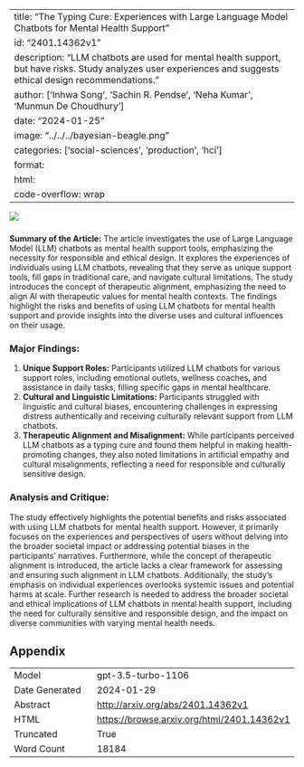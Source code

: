 
---
title: "The Typing Cure: Experiences with Large Language Model Chatbots for Mental Health Support"
id: "2401.14362v1"
description: "LLM chatbots are used for mental health support, but have risks. Study analyzes user experiences and suggests ethical design recommendations."
author: ['Inhwa Song', 'Sachin R. Pendse', 'Neha Kumar', 'Munmun De Choudhury']
date: "2024-01-25"
image: "../../../bayesian-beagle.png"
categories: ['social-sciences', 'production', 'hci']
format:
  html:
    code-overflow: wrap
---

![](None)

###
**Summary of the Article:**
The article investigates the use of Large Language Model (LLM) chatbots as mental health support tools, emphasizing the necessity for responsible and ethical design. It explores the experiences of individuals using LLM chatbots, revealing that they serve as unique support tools, fill gaps in traditional care, and navigate cultural limitations. The study introduces the concept of therapeutic alignment, emphasizing the need to align AI with therapeutic values for mental health contexts. The findings highlight the risks and benefits of using LLM chatbots for mental health support and provide insights into the diverse uses and cultural influences on their usage.

### Major Findings:
1. **Unique Support Roles:** Participants utilized LLM chatbots for various support roles, including emotional outlets, wellness coaches, and assistance in daily tasks, filling specific gaps in mental healthcare.
2. **Cultural and Linguistic Limitations:** Participants struggled with linguistic and cultural biases, encountering challenges in expressing distress authentically and receiving culturally relevant support from LLM chatbots.
3. **Therapeutic Alignment and Misalignment:** While participants perceived LLM chatbots as a typing cure and found them helpful in making health-promoting changes, they also noted limitations in artificial empathy and cultural misalignments, reflecting a need for responsible and culturally sensitive design.

### Analysis and Critique:
The study effectively highlights the potential benefits and risks associated with using LLM chatbots for mental health support. However, it primarily focuses on the experiences and perspectives of users without delving into the broader societal impact or addressing potential biases in the participants' narratives. Furthermore, while the concept of therapeutic alignment is introduced, the article lacks a clear framework for assessing and ensuring such alignment in LLM chatbots. Additionally, the study's emphasis on individual experiences overlooks systemic issues and potential harms at scale. Further research is needed to address the broader societal and ethical implications of LLM chatbots in mental health support, including the need for culturally sensitive and responsible design, and the impact on diverse communities with varying mental health needs.

## Appendix

|          |          |
|----------|----------|
| Model     | gpt-3.5-turbo-1106       |
| Date Generated     | 2024-01-29       |
| Abstract | [http://arxiv.org/abs/2401.14362v1](http://arxiv.org/abs/2401.14362v1)        |
| HTML     | [https://browse.arxiv.org/html/2401.14362v1](https://browse.arxiv.org/html/2401.14362v1)       |
| Truncated       | True       |
| Word Count       | 18184       |